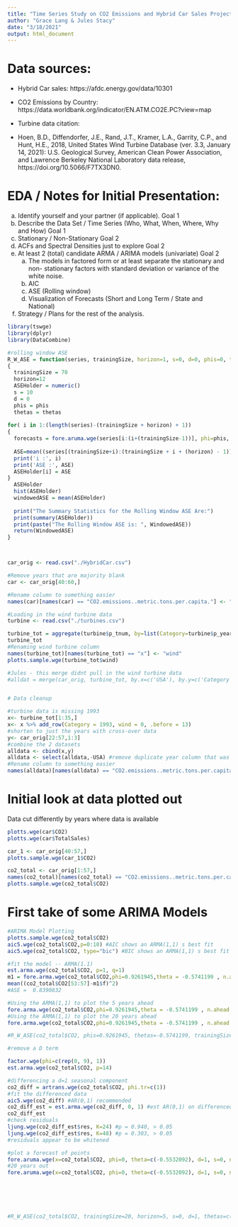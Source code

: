 ---
title: "Time Series Study on CO2 Emissions and Hybrid Car Sales Project"
author: "Grace Lang & Jules Stacy"
date: "3/18/2021"
output: html_document
---
# Data sources: 
* Hybrid Car sales: https://afdc.energy.gov/data/10301
* CO2 Emissions by Country: https://data.worldbank.org/indicator/EN.ATM.CO2E.PC?view=map

* Turbine data citation:
* Hoen, B.D., Diffendorfer, J.E., Rand, J.T., Kramer, L.A., Garrity, C.P., and Hunt, H.E., 2018, United States Wind Turbine Database (ver. 3.3, January 14, 2021): U.S. Geological Survey, American Clean Power Association, and Lawrence Berkeley National Laboratory data release, https://doi.org/10.5066/F7TX3DN0.

# EDA / Notes for Initial Presentation: 
a.	Identify yourself and your partner (if applicable).  Goal 1
b.	Describe the Data Set / Time Series (Who, What, When, Where, Why and How) Goal 1
c.	Stationary / Non-Stationary Goal 2
d.	ACFs and Spectral Densities just to explore Goal 2
e.	At least 2 (total) candidate ARMA / ARIMA models (univariate) Goal 2
    a.	The models in factored form or at least separate the stationary and non-
stationary factors with standard deviation or variance of the white noise.
    b.	AIC
    c.	ASE (Rolling window)
    d.	Visualization of Forecasts (Short and Long Term / State and National) 
f.	Strategy / Plans for the rest of the analysis.


```{r setup, include=FALSE}
library(tswge)
library(dplyr)
library(DataCombine)
```

```{r}

#rolling window ASE
R_W_ASE = function(series, trainingSize, horizon=1, s=0, d=0, phis=0, thetas=0)
{
  trainingSize = 70
  horizon=12
  ASEHolder = numeric()
  s = 10
  d = 0
  phis = phis
  thetas = thetas
  
for( i in 1:(length(series)-(trainingSize + horizon) + 1))
{
  forecasts = fore.aruma.wge(series[i:(i+(trainingSize-1))], phi=phis, theta=thetas, s=s, d=d, n.ahead=horizon)
  
  ASE=mean((series[(trainingSize+i):(trainingSize + i + (horizon) - 1)] - forecasts$f)^2)
  print('i :', i)
  print('ASE :', ASE)
  ASEHolder[i] = ASE
}
  ASEHolder
  hist(ASEHolder)
  windowedASE = mean(ASEHolder)
  
  print("The Summary Statistics for the Rolling Window ASE Are:")
  print(summary(ASEHolder))
  print(paste("The Rolling Window ASE is: ", WindowedASE))
  return(WindowedASE)
}




```


```{r}

car_orig <- read.csv("./HybridCar.csv")

#Remove years that are majority blank
car <- car_orig[40:60,]

#Rename column to something easier
names(car)[names(car) == "CO2.emissions..metric.tons.per.capita."] <- "CO2"

#Loading in the wind turbine data
turbine <- read.csv("./turbines.csv")

turbine_tot = aggregate(turbine$p_tnum, by=list(Category=turbine$p_year), FUN=sum)
turbine_tot
#Renaming wind turbine column
names(turbine_tot)[names(turbine_tot) == "x"] <- "wind"
plotts.sample.wge(turbine_tot$wind)

#Jules - this merge didnt pull in the wind turbine data 
#alldat = merge(car_orig, turbine_tot, by.x=c('USA'), by.y=c('Category'), all=TRUE)


# Data cleanup

#turbine data is missing 1993
x<- turbine_tot[1:35,]
x<- x %>% add_row(Category = 1993, wind = 0, .before = 13)
#shorten to just the years with cross-over data
y<- car_orig[22:57,1:3]
#combine the 2 datasets
alldata <- cbind(x,y)
alldata <- select(alldata,-USA) #remove duplicate year column that was for reference
#Rename column to something easier
names(alldata)[names(alldata) == "CO2.emissions..metric.tons.per.capita."] <- "CO2"

```

# Initial look at data plotted out
Data cut differently by years where data is available





```{r}
plotts.wge(car$CO2)
plotts.wge(car$TotalSales)

car_1 <- car_orig[40:57,]
plotts.sample.wge(car_1$CO2)

co2_total <- car_orig[1:57,]
names(co2_total)[names(co2_total) == "CO2.emissions..metric.tons.per.capita."] <- "CO2"
plotts.sample.wge(co2_total$CO2)
```



# First take of some ARIMA Models
```{r}
#ARIMA Model Plotting
plotts.sample.wge(co2_total$CO2)
aic5.wge(co2_total$CO2,p=0:10) #AIC shows an ARMA(1,1) s best fit 
aic5.wge(co2_total$CO2, type="bic") #BIC shows an ARMA(1,1) s best fit 

#fit the model -- ARMA(1.1)
est.arma.wge(co2_total$CO2, p=1, q=1)
m1 = fore.arma.wge(co2_total$CO2,phi=0.9261945,theta = -0.5741199 , n.ahead = 5,lastn=TRUE,  plot=TRUE)
mean((co2_total$CO2[53:57]-m1$f)^2)
#ASE =  0.8390832

#Using the ARMA(1,1) to plot the 5 years ahead
fore.arma.wge(co2_total$CO2,phi=0.9261945,theta = -0.5741199 , n.ahead = 5,lastn=FALSE,  plot=TRUE)
#Using the ARMA(1,1) to plot the 20 years ahead
fore.arma.wge(co2_total$CO2,phi=0.9261945,theta = -0.5741199 , n.ahead = 20,lastn=FALSE,  plot=TRUE)

#R_W_ASE(co2_total$CO2, phis=0.9261945, thetas=-0.5741199, trainingSize=20, horizon=5)
```



```{r}
#remove a D term

factor.wge(phi=c(rep(0, 9), 1))
est.arma.wge(co2_total$CO2, p=14)

#differencing a d=1 seasonal component
co2_diff = artrans.wge(co2_total$CO2, phi.tr=c(1))
#fit the differenced data
aic5.wge(co2_diff) #AR(0,1) recommended
co2_diff_est = est.arma.wge(co2_diff, 0, 1) #est AR(0,1) on differenced data
co2_diff_est
#check residuals
ljung.wge(co2_diff_est$res, K=24) #p = 0.940, > 0.05
ljung.wge(co2_diff_est$res, K=48) #p = 0.303, > 0.05
#residuals appear to be whitened

#plot a forecast of points
fore.aruma.wge(x=co2_total$CO2, phi=0, theta=c(-0.5532092), d=1, s=0, n.ahead=5, lastn=FALSE)
#20 years out
fore.aruma.wge(x=co2_total$CO2, phi=0, theta=c(-0.5532092), d=1, s=0, n.ahead=20, lastn=FALSE)






#R_W_ASE(co2_total$CO2, trainingSize=20, horizon=5, s=0, d=1, thetas=c(-0.5532092))
```

